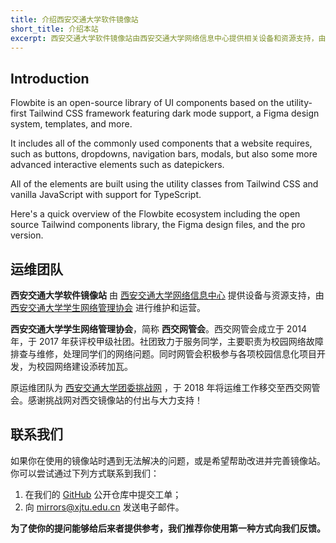 ```yaml
---
title: 介绍西安交通大学软件镜像站
short_title: 介绍本站
excerpt: 西安交通大学软件镜像站由西安交通大学网络信息中心提供相关设备和资源支持，由西安交通大学学生网络管理协会进行维护和运营。
---
```


## Introduction

Flowbite is an open-source library of UI components based on the utility-first Tailwind CSS framework featuring dark mode support, a Figma design system, templates, and more.

It includes all of the commonly used components that a website requires, such as buttons, dropdowns, navigation bars, modals, but also some more advanced interactive elements such as datepickers.

All of the elements are built using the utility classes from Tailwind CSS and vanilla JavaScript with support for TypeScript.

Here's a quick overview of the Flowbite ecosystem including the open source Tailwind components library, the Figma design files, and the pro version.

## 运维团队

**西安交通大学软件镜像站** 由 [西安交通大学网络信息中心](https://nic.xjtu.edu.cn/) 提供设备与资源支持，由 [西安交通大学学生网络管理协会](https://xjtuana.com/) 进行维护和运营。

**西安交通大学学生网络管理协会**，简称 **西交网管会**。西交网管会成立于 2014 年，于 2017 年获评校甲级社团。社团致力于服务同学，主要职责为校园网络故障排查与维修，处理同学们的网络问题。同时网管会积极参与各项校园信息化项目开发，为校园网络建设添砖加瓦。

原运维团队为 [西安交通大学团委挑战网](https://www.tiaozhan.com/) ，于 2018 年将运维工作移交至西交网管会。感谢挑战网对西交镜像站的付出与大力支持！

## 联系我们

如果你在使用的镜像站时遇到无法解决的问题，或是希望帮助改进并完善镜像站。你可以尝试通过下列方式联系到我们：

1. 在我们的 [GitHub](https://github.com/openana/mirrors.xjtu.edu.cn/issues/new) 公开仓库中提交工单；
2. 向 mirrors@xjtu.edu.cn 发送电子邮件。

**为了使你的提问能够给后来者提供参考，我们推荐你使用第一种方式向我们反馈。**
